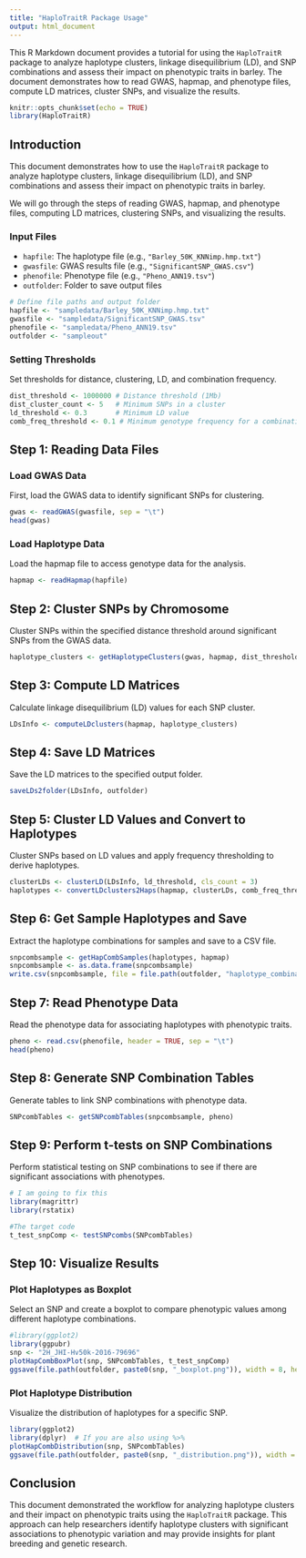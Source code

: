 ```yaml
---
title: "HaploTraitR Package Usage"
output: html_document
---
```


This R Markdown document provides a tutorial for using the `HaploTraitR` package to analyze haplotype clusters, linkage disequilibrium (LD), and SNP combinations and assess their impact on phenotypic traits in barley. The document demonstrates how to read GWAS, hapmap, and phenotype files, compute LD matrices, cluster SNPs, and visualize the results.

```r
knitr::opts_chunk$set(echo = TRUE)
library(HaploTraitR)
```

## Introduction

This document demonstrates how to use the `HaploTraitR` package to analyze haplotype clusters, linkage disequilibrium (LD), and SNP combinations and assess their impact on phenotypic traits in barley. 

We will go through the steps of reading GWAS, hapmap, and phenotype files, computing LD matrices, clustering SNPs, and visualizing the results.

### Input Files
- `hapfile`: The haplotype file (e.g., `"Barley_50K_KNNimp.hmp.txt"`)
- `gwasfile`: GWAS results file (e.g., `"SignificantSNP_GWAS.csv"`)
- `phenofile`: Phenotype file (e.g., `"Pheno_ANN19.tsv"`)
- `outfolder`: Folder to save output files

```r
# Define file paths and output folder
hapfile <- "sampledata/Barley_50K_KNNimp.hmp.txt"
gwasfile <- "sampledata/SignificantSNP_GWAS.tsv"
phenofile <- "sampledata/Pheno_ANN19.tsv"
outfolder <- "sampleout"
```

### Setting Thresholds

Set thresholds for distance, clustering, LD, and combination frequency.

```r
dist_threshold <- 1000000 # Distance threshold (1Mb)
dist_cluster_count <- 5   # Minimum SNPs in a cluster
ld_threshold <- 0.3       # Minimum LD value
comb_freq_threshold <- 0.1 # Minimum genotype frequency for a combination
```

## Step 1: Reading Data Files

### Load GWAS Data

First, load the GWAS data to identify significant SNPs for clustering.

```r
gwas <- readGWAS(gwasfile, sep = "\t")
head(gwas)
```

### Load Haplotype Data

Load the hapmap file to access genotype data for the analysis.

```r
hapmap <- readHapmap(hapfile)
```

## Step 2: Cluster SNPs by Chromosome

Cluster SNPs within the specified distance threshold around significant SNPs from the GWAS data.

```r
haplotype_clusters <- getHaplotypeClusters(gwas, hapmap, dist_threshold, dist_cluster_count)
```

## Step 3: Compute LD Matrices

Calculate linkage disequilibrium (LD) values for each SNP cluster.

```r
LDsInfo <- computeLDclusters(hapmap, haplotype_clusters)
```

## Step 4: Save LD Matrices

Save the LD matrices to the specified output folder.

```r
saveLDs2folder(LDsInfo, outfolder)
```

## Step 5: Cluster LD Values and Convert to Haplotypes

Cluster SNPs based on LD values and apply frequency thresholding to derive haplotypes.

```r
clusterLDs <- clusterLD(LDsInfo, ld_threshold, cls_count = 3)
haplotypes <- convertLDclusters2Haps(hapmap, clusterLDs, comb_freq_threshold)
```

## Step 6: Get Sample Haplotypes and Save

Extract the haplotype combinations for samples and save to a CSV file.

```r
snpcombsample <- getHapCombSamples(haplotypes, hapmap)
snpcombsample <- as.data.frame(snpcombsample)
write.csv(snpcombsample, file = file.path(outfolder, "haplotype_combinations.csv"), row.names = FALSE)
```

## Step 7: Read Phenotype Data

Read the phenotype data for associating haplotypes with phenotypic traits.

```r
pheno <- read.csv(phenofile, header = TRUE, sep = "\t")
head(pheno)
```

## Step 8: Generate SNP Combination Tables

Generate tables to link SNP combinations with phenotype data.

```r
SNPcombTables <- getSNPcombTables(snpcombsample, pheno)
```

## Step 9: Perform t-tests on SNP Combinations

Perform statistical testing on SNP combinations to see if there are significant associations with phenotypes.

```r
# I am going to fix this
library(magrittr)
library(rstatix)

#The target code
t_test_snpComp <- testSNPcombs(SNPcombTables)
```

## Step 10: Visualize Results

### Plot Haplotypes as Boxplot

Select an SNP and create a boxplot to compare phenotypic values among different haplotype combinations.

```r
#library(ggplot2)
library(ggpubr)
snp <- "2H_JHI-Hv50k-2016-79696"
plotHapCombBoxPlot(snp, SNPcombTables, t_test_snpComp)
ggsave(file.path(outfolder, paste0(snp, "_boxplot.png")), width = 8, height = 6)
```

### Plot Haplotype Distribution

Visualize the distribution of haplotypes for a specific SNP.

```r
library(ggplot2)
library(dplyr)  # If you are also using %>% 
plotHapCombDistribution(snp, SNPcombTables)
ggsave(file.path(outfolder, paste0(snp, "_distribution.png")), width = 8, height = 6)
```

## Conclusion

This document demonstrated the workflow for analyzing haplotype clusters and their impact on phenotypic traits using the `HaploTraitR` package. This approach can help researchers identify haplotype clusters with significant associations to phenotypic variation and may provide insights for plant breeding and genetic research.

